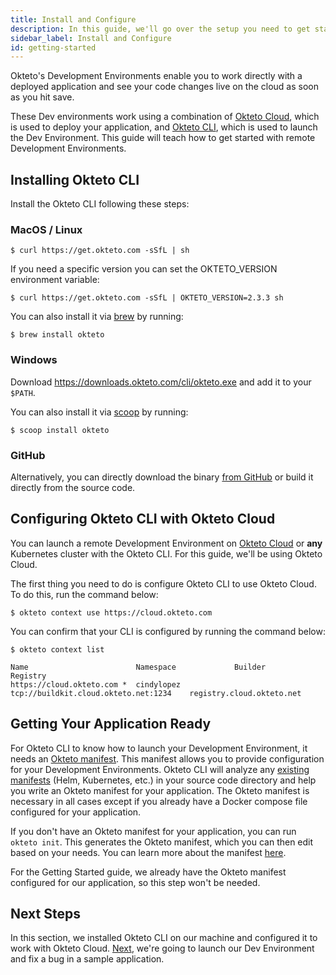 ```yaml
---
title: Install and Configure 
description: In this guide, we'll go over the setup you need to get started with using Development Environments.
sidebar_label: Install and Configure
id: getting-started
---
```



Okteto's Development Environments enable you to work directly with a deployed application and see your code changes live on the cloud as soon as you hit save.

These Dev environments work using a combination of [Okteto Cloud](welcome/overview.md), which is used to deploy your application, and [Okteto CLI](cloud/okteto-cli.mdx), which is used to launch the Dev Environment. This guide will teach how to get started with remote Development Environments.

## Installing Okteto CLI

Install the Okteto CLI following these steps:

### MacOS / Linux

```console
$ curl https://get.okteto.com -sSfL | sh
```

If you need a specific version you can set the OKTETO_VERSION environment variable:

```console
$ curl https://get.okteto.com -sSfL | OKTETO_VERSION=2.3.3 sh
```

You can also install it via [brew](https://brew.sh/) by running:

```console
$ brew install okteto
```

### Windows

Download https://downloads.okteto.com/cli/okteto.exe and add it to your `$PATH`.

You can also install it via [scoop](https://scoop.sh/) by running:

```console
$ scoop install okteto
```

### GitHub

Alternatively, you can directly download the binary [from GitHub](https://github.com/okteto/okteto/releases) or build it directly from the source code.

## Configuring Okteto CLI with Okteto Cloud

You can launch a remote Development Environment on [Okteto Cloud](https://cloud.okteto.com) or **any** Kubernetes cluster with the Okteto CLI. For this guide, we'll be using Okteto Cloud. 

The first thing you need to do is configure Okteto CLI to use Okteto Cloud. To do this, run the command below:

```console
$ okteto context use https://cloud.okteto.com
```

You can confirm that your CLI is configured by running the command below:

```console
$ okteto context list
```
```console
Name                        Namespace             Builder                                 Registry
https://cloud.okteto.com *  cindylopez            tcp://buildkit.cloud.okteto.net:1234    registry.cloud.okteto.net
```

## Getting Your Application Ready

For Okteto CLI to know how to launch your Development Environment, it needs an [Okteto manifest](cloud/okteto-cli.mdx#okteto-manifest). This manifest allows you to provide configuration for your Development Environments.
Okteto CLI will analyze any [existing manifests](cloud/okteto-cli.mdx#deployment-manifests) (Helm, Kubernetes, etc.) in your source code directory and help you write an Okteto manifest for your application.
The Okteto manifest is necessary in all cases except if you already have a Docker compose file configured for your application.

If you don't have an Okteto manifest for your application, you can run `okteto init`.
This generates the Okteto manifest, which you can then edit based on your needs.
You can learn more about the manifest [here](reference/manifest.mdx).

For the Getting Started guide, we already have the Okteto manifest configured for our application, so this step won't be needed.

## Next Steps

In this section, we installed Okteto CLI on our machine and configured it to work with Okteto Cloud.
[Next](using-dev-envs.mdx), we're going to launch our Dev Environment and fix a bug in a sample application.